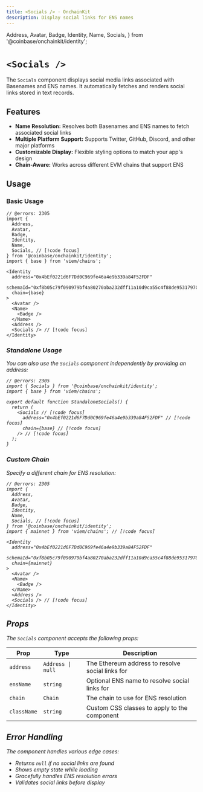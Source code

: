 ```yaml
---
title: <Socials /> · OnchainKit
description: Display social links for ENS names
---
```




  Address,
  Avatar,
  Badge,
  Identity,
  Name,
  Socials,
} from '@coinbase/onchainkit/identity';

# `<Socials />`

The `Socials` component displays social media links associated with Basenames and ENS names. 
It automatically fetches and renders social links stored in text records.

## Features
- **Name Resolution:** Resolves both Basenames and ENS names to fetch associated social links
- **Multiple Platform Support:** Supports Twitter, GitHub, Discord, and other major platforms
- **Customizable Display:** Flexible styling options to match your app's design
- **Chain-Aware:** Works across different EVM chains that support ENS

## Usage

### Basic Usage

```tsx twoslash
// @errors: 2305
import {
  Address,
  Avatar,
  Badge,
  Identity,
  Name,
  Socials, // [!code focus]
} from '@coinbase/onchainkit/identity';
import { base } from 'viem/chains';

<Identity
  address="0x4bEf0221d6F7Dd0C969fe46a4e9b339a84F52FDF"
  schemaId="0xf8b05c79f090979bf4a80270aba232dff11a10d9ca55c4f88de95317970f0de9"
  chain={base}
>
  <Avatar />
  <Name>
    <Badge />
  </Name>
  <Address />
  <Socials /> // [!code focus]
</Identity>
```
<App>
  <Identity
    address="0x4bEf0221d6F7Dd0C969fe46a4e9b339a84F52FDF"
    schemaId="0xf8b05c79f090979bf4a80270aba232dff11a10d9ca55c4f88de95317970f0de9"
    chain={base}
  >
    <Avatar />
    <Name>
      <Badge />
    </Name>
    <Address />
    <Socials />
  </Identity>
</App>

### Standalone Usage

You can also use the `Socials` component independently by providing an address:

```tsx twoslash
// @errors: 2305
import { Socials } from '@coinbase/onchainkit/identity';
import { base } from 'viem/chains';

export default function StandaloneSocials() {
  return (
    <Socials // [!code focus]
      address="0x4bEf0221d6F7Dd0C969fe46a4e9b339a84F52FDF" // [!code focus]
      chain={base} // [!code focus]
    /> // [!code focus]
  );
}
```
<App>
  <Socials 
    address="0x4bEf0221d6F7Dd0C969fe46a4e9b339a84F52FDF"
    chain={base}
  />
</App>

### Custom Chain

Specify a different chain for ENS resolution:

```tsx twoslash
// @errors: 2305
import {
  Address,
  Avatar,
  Badge,
  Identity,
  Name,
  Socials, // [!code focus]
} from '@coinbase/onchainkit/identity';
import { mainnet } from 'viem/chains'; // [!code focus]

<Identity
  address="0x4bEf0221d6F7Dd0C969fe46a4e9b339a84F52FDF"
  schemaId="0xf8b05c79f090979bf4a80270aba232dff11a10d9ca55c4f88de95317970f0de9"
  chain={mainnet}
>
  <Avatar />
  <Name>
    <Badge />
  </Name>
  <Address />
  <Socials /> // [!code focus]
</Identity>
```
<App>
  <Identity
    address="0x4bEf0221d6F7Dd0C969fe46a4e9b339a84F52FDF"
    schemaId="0xf8b05c79f090979bf4a80270aba232dff11a10d9ca55c4f88de95317970f0de9"
    chain={mainnet}
  >
    <Avatar />
    <Name>
      <Badge />
    </Name>
    <Address />
    <Socials />
  </Identity>
</App>

## Props

The `Socials` component accepts the following props:

| Prop | Type | Description |
|------|------|-------------|
| `address` | `Address \| null` | The Ethereum address to resolve social links for |
| `ensName` | `string` | Optional ENS name to resolve social links for |
| `chain` | `Chain` | The chain to use for ENS resolution |
| `className` | `string` | Custom CSS classes to apply to the component |


## Error Handling

The component handles various edge cases:

- Returns `null` if no social links are found
- Shows empty state while loading
- Gracefully handles ENS resolution errors
- Validates social links before display


<FeedbackWidget />
